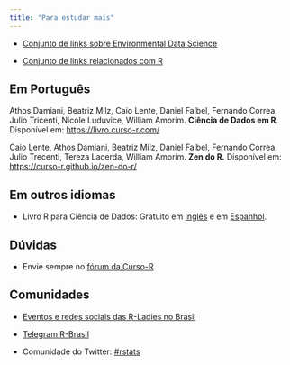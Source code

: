 ```yaml
---
title: "Para estudar mais"
---
```


- [Conjunto de links sobre Environmental Data Science](https://github.com/beatrizmilz/Ciencia_de_Dados_Ambientais#readme)

- [Conjunto de links relacionados com R](https://materiais-estudo-r.netlify.app/)

## Em Português

 
Athos Damiani, Beatriz Milz, Caio Lente, Daniel Falbel, Fernando Correa, Julio Tricenti, Nicole Luduvice, William Amorim. **Ciência de Dados em R**. Disponível em:  <https://livro.curso-r.com/> 


Caio Lente, Athos Damiani, Beatriz Milz, Daniel Falbel, Fernando Correa, Julio Trecenti, Tereza Lacerda, William Amorim. **Zen do R.** Disponível em:  <https://curso-r.github.io/zen-do-r/>


## Em outros idiomas

- Livro R para Ciência de Dados: Gratuito em [Inglês](https://r4ds.hadley.nz/) e em [Espanhol](https://es.r4ds.hadley.nz/). 


## Dúvidas

- Envie sempre no [fórum da  Curso-R](https://discourse.curso-r.com/)


## Comunidades

- [Eventos e redes sociais das R-Ladies no Brasil](https://github.com/R-Ladies-Sao-Paulo/RLadies-Brasil)

- [Telegram R-Brasil](https://t.me/rbrasiloficial)

- Comunidade do Twitter: [#rstats](https://twitter.com/search?q=%23rstats&src=hashtag_click)
